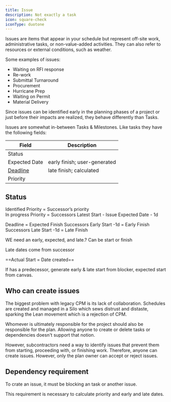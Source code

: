 ```yaml
---
title: Issue
description: Not exactly a task
icon: square-check
iconType: duotone
---
```



Issues are items that appear in your schedule but represent off-site work, administrative tasks, or non-value-added activities. They can also refer to resources or external conditions, such as weather.

Some examples of issues:
- Waiting on RFI response
- Re-work
- Submittal Turnaround
- Procurement
- Hurricane Prep
- Waiting on Permit
- Material Delivery

Since issues can be identified early in the planning phases of a project or just before their impacts are realized, they behave differently than Tasks. 

Issues are somewhat in-between Tasks & Milestones. Like tasks they have the following fields:


| Field                | Description                  |
| -------------------- | ---------------------------- |
| Status               |                              |
| Expected Date        | early finish; user-generated |
| [Deadline](/terms/milestone#deadlines) | late finish; calculated      |
| Priority             |                              |

## Status

Identified Priority = Successor’s priority  
In progress Priority = Successors Latest Start - Issue Expected Date - 1d

Deadline = Expected Finish
Successors Early Start -1d = Early Finish  
Successors Late Start -1d = Late Finish

WE need an early, expected, and late.? Can be start or finish

Late dates come from successor

==Actual Start = Date created==

If has a predecessor, generate early & late start from blocker, expected start from canvas.

## Who can create issues

The biggest problem with legacy CPM is its lack of collaboration. Schedules are created and managed in a Silo which sews distrust and distaste, sparking the Lean movement which is a rejection of CPM.

Whomever is ultimately responsible for the project should also be responsible for the plan. Allowing anyone to create or delete tasks or dependencies doesn't support that notion. 

However, subcontractors need a way to identify issues that prevent them from starting, proceeding with, or finishing work. Therefore, anyone can create issues. However, only the plan owner can accept or reject issues. 

## Dependency requirement

To crate an issue, it must be blocking an task or another issue.

This requirement is necessary to calculate priority and early and late dates.

